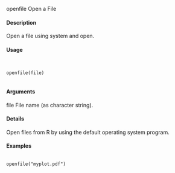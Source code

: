 openfile Open a File

#### Description

Open a file using system and open.

#### Usage
<pre><code>

openfile(file)

</code></pre>
#### Arguments 

file File name (as character string).

#### Details
Open files from R by using the default operating system program.

#### Examples
<pre><code>
openfile("myplot.pdf")
</code></pre>
